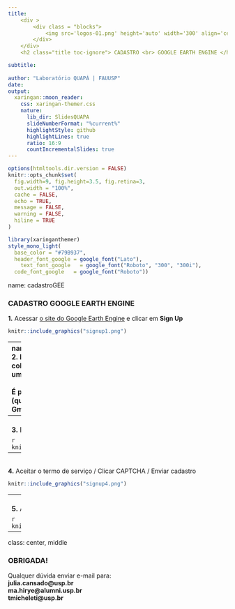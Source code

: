 ---
title:  
    <div >
        <div class = "blocks">
            <img src='logos-01.png' height='auto' width='300' align='center'>
        </div>
    </div>
    <h2 class="title toc-ignore"> CADASTRO <br> GOOGLE EARTH ENGINE </h2>

subtitle: 
  
author: "Laboratório QUAPÁ | FAUUSP"
date:
output:
  xaringan::moon_reader:
    css: xaringan-themer.css
    nature:
      lib_dir: SlidesQUAPA
      slideNumberFormat: "%current%"
      highlightStyle: github
      highlightLines: true
      ratio: 16:9
      countIncrementalSlides: true
---
```{r setup, include=FALSE}
options(htmltools.dir.version = FALSE)
knitr::opts_chunk$set(
  fig.width=9, fig.height=3.5, fig.retina=3,
  out.width = "100%",
  cache = FALSE,
  echo = TRUE,
  message = FALSE, 
  warning = FALSE,
  hiline = TRUE
)
```

```{r xaringan-themer, include=FALSE, warning=FALSE}
library(xaringanthemer)
style_mono_light(
  base_color = "#79B937",
  header_font_google = google_font("Lato"),
    text_font_google   = google_font("Roboto", "300", "300i"),
  code_font_google   = google_font("Roboto"))

```
name: cadastroGEE

### CADASTRO GOOGLE EARTH ENGINE

**1.** Acessar [o site do Google Earth Engine](https://earthengine.google.com/) e clicar em **Sign Up**

```{r, echo=FALSE}
knitr::include_graphics("signup1.png")
```

---
name: contagoogle
<br>
**2.** Fazer login na conta Google .left-column[
**OBS.: De preferência, usar uma conta institucional.** <br>
<br>
**É preciso ter/criar uma conta Google (que não requer um email Gmail).**
].right-column[
```{r, echo=FALSE, out.height="500", out.width= "auto", fig.align = "center"}
knitr::include_graphics("signup2.png")
```

]
---
<br>
**3.** Preencher as informações solicitadas

```{r, echo=FALSE, out.height="500", out.width= "auto", fig.align = "center"}
knitr::include_graphics("signup3.png")
```
---
<br>
**4.** Aceitar o termo de serviço / Clicar CAPTCHA / Enviar cadastro

```{r, echo=FALSE}
knitr::include_graphics("signup4.png")
```
---
<br>
**5.** Aguardar

```{r, echo=FALSE}
knitr::include_graphics("signup5.png")
```
---
class: center, middle

### OBRIGADA!

Qualquer dúvida enviar e-mail para:
<br>
**julia.cansado@usp.br** <br>
**ma.hirye@alumni.usp.br** <br>
**tmicheleti@usp.br **
<br>



